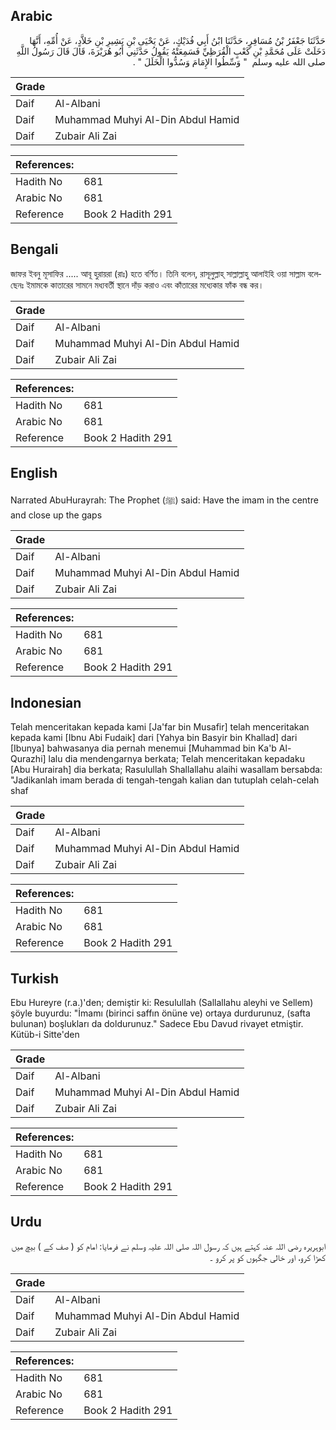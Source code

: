 ## Arabic


<div dir="rtl" lang="ar" style={{fontSize:'larger',backgroundColor:'#f8f9fa',padding:20}}>
حَدَّثَنَا جَعْفَرُ بْنُ مُسَافِرٍ، حَدَّثَنَا ابْنُ أَبِي فُدَيْكٍ، عَنْ يَحْيَى بْنِ بَشِيرِ بْنِ خَلاَّدٍ، عَنْ أُمِّهِ، أَنَّهَا دَخَلَتْ عَلَى مُحَمَّدِ بْنِ كَعْبٍ الْقُرَظِيِّ فَسَمِعَتْهُ يَقُولُ حَدَّثَنِي أَبُو هُرَيْرَةَ، قَالَ قَالَ رَسُولُ اللَّهِ صلى الله عليه وسلم ‏ "‏ وَسِّطُوا الإِمَامَ وَسُدُّوا الْخَلَلَ ‏"‏ ‏.‏
</div>
<div style={{backgroundColor:'#f8f9fa',padding:20, marginBottom: 10}}><table> <thead> <tr> <th>Grade</th> <th></th> </tr> </thead> <tbody> <tr><td>Daif</td><td>Al-Albani</td></tr><tr><td>Daif</td><td>Muhammad Muhyi Al-Din Abdul Hamid</td></tr><tr><td>Daif</td><td>Zubair Ali Zai</td></tr></tbody></table><table> <thead> <tr> <th>References:</th> <th></th> </tr> </thead> <tbody><tr><td>Hadith No</td><td>681</td></tr><tr><td>Arabic No</td><td>681</td></tr><tr><td>Reference</td><td>Book 2 Hadith 291</td></tr></tbody></table></div>

## Bengali


<div dir="ltr" lang="bn" style={{fontSize:'larger',backgroundColor:'#f8f9fa',padding:20}}>
জাফর ইবনু মূসাফির ..... আবূ হুরায়রা (রাঃ) হতে বর্ণিত। তিনি বলেন, রাসূলুল্লাহ্ সাল্লাল্লাহু আলাইহি ওয়া সাল্লাম বলেছেনঃ ইমামকে কাতারের সামনে মধ্যবর্তী স্থানে দাঁড় করাও এবং কাঁতারের মধ্যেকার ফাঁক বন্ধ কর।
</div>
<div style={{backgroundColor:'#f8f9fa',padding:20, marginBottom: 10}}><table> <thead> <tr> <th>Grade</th> <th></th> </tr> </thead> <tbody> <tr><td>Daif</td><td>Al-Albani</td></tr><tr><td>Daif</td><td>Muhammad Muhyi Al-Din Abdul Hamid</td></tr><tr><td>Daif</td><td>Zubair Ali Zai</td></tr></tbody></table><table> <thead> <tr> <th>References:</th> <th></th> </tr> </thead> <tbody><tr><td>Hadith No</td><td>681</td></tr><tr><td>Arabic No</td><td>681</td></tr><tr><td>Reference</td><td>Book 2 Hadith 291</td></tr></tbody></table></div>

## English


<div dir="ltr" lang="en" style={{fontSize:'larger',backgroundColor:'#f8f9fa',padding:20}}>
Narrated AbuHurayrah: The Prophet (ﷺ) said: Have the imam in the centre and close up the gaps
</div>
<div style={{backgroundColor:'#f8f9fa',padding:20, marginBottom: 10}}><table> <thead> <tr> <th>Grade</th> <th></th> </tr> </thead> <tbody> <tr><td>Daif</td><td>Al-Albani</td></tr><tr><td>Daif</td><td>Muhammad Muhyi Al-Din Abdul Hamid</td></tr><tr><td>Daif</td><td>Zubair Ali Zai</td></tr></tbody></table><table> <thead> <tr> <th>References:</th> <th></th> </tr> </thead> <tbody><tr><td>Hadith No</td><td>681</td></tr><tr><td>Arabic No</td><td>681</td></tr><tr><td>Reference</td><td>Book 2 Hadith 291</td></tr></tbody></table></div>

## Indonesian


<div dir="ltr" lang="id" style={{fontSize:'larger',backgroundColor:'#f8f9fa',padding:20}}>
Telah menceritakan kepada kami [Ja'far bin Musafir] telah menceritakan kepada kami [Ibnu Abi Fudaik] dari [Yahya bin Basyir bin Khallad] dari [Ibunya] bahwasanya dia pernah menemui [Muhammad bin Ka'b Al-Qurazhi] lalu dia mendengarnya berkata; Telah menceritakan kepadaku [Abu Hurairah] dia berkata; Rasulullah Shallallahu alaihi wasallam bersabda: "Jadikanlah imam berada di tengah-tengah kalian dan tutuplah celah-celah shaf
</div>
<div style={{backgroundColor:'#f8f9fa',padding:20, marginBottom: 10}}><table> <thead> <tr> <th>Grade</th> <th></th> </tr> </thead> <tbody> <tr><td>Daif</td><td>Al-Albani</td></tr><tr><td>Daif</td><td>Muhammad Muhyi Al-Din Abdul Hamid</td></tr><tr><td>Daif</td><td>Zubair Ali Zai</td></tr></tbody></table><table> <thead> <tr> <th>References:</th> <th></th> </tr> </thead> <tbody><tr><td>Hadith No</td><td>681</td></tr><tr><td>Arabic No</td><td>681</td></tr><tr><td>Reference</td><td>Book 2 Hadith 291</td></tr></tbody></table></div>

## Turkish


<div dir="ltr" lang="tr" style={{fontSize:'larger',backgroundColor:'#f8f9fa',padding:20}}>
Ebu Hureyre (r.a.)'den; demiştir ki: Resulullah (Sallallahu aleyhi ve Sellem) şöyle buyurdu: "İmamı (birinci saffın önüne ve) ortaya durdurunuz, (safta bulunan) boşlukları da doldurunuz." Sadece Ebu Davud rivayet etmiştir. Kütüb-i Sitte'den
</div>
<div style={{backgroundColor:'#f8f9fa',padding:20, marginBottom: 10}}><table> <thead> <tr> <th>Grade</th> <th></th> </tr> </thead> <tbody> <tr><td>Daif</td><td>Al-Albani</td></tr><tr><td>Daif</td><td>Muhammad Muhyi Al-Din Abdul Hamid</td></tr><tr><td>Daif</td><td>Zubair Ali Zai</td></tr></tbody></table><table> <thead> <tr> <th>References:</th> <th></th> </tr> </thead> <tbody><tr><td>Hadith No</td><td>681</td></tr><tr><td>Arabic No</td><td>681</td></tr><tr><td>Reference</td><td>Book 2 Hadith 291</td></tr></tbody></table></div>

## Urdu


<div dir="rtl" lang="ur" style={{fontSize:'larger',backgroundColor:'#f8f9fa',padding:20}}>
ابوہریرہ رضی اللہ عنہ کہتے ہیں کہ رسول اللہ صلی اللہ علیہ وسلم نے فرمایا: امام کو ( صف کے ) بیچ میں کھڑا کرو، اور خالی جگہوں کو پر کرو ۔
</div>
<div style={{backgroundColor:'#f8f9fa',padding:20, marginBottom: 10}}><table> <thead> <tr> <th>Grade</th> <th></th> </tr> </thead> <tbody> <tr><td>Daif</td><td>Al-Albani</td></tr><tr><td>Daif</td><td>Muhammad Muhyi Al-Din Abdul Hamid</td></tr><tr><td>Daif</td><td>Zubair Ali Zai</td></tr></tbody></table><table> <thead> <tr> <th>References:</th> <th></th> </tr> </thead> <tbody><tr><td>Hadith No</td><td>681</td></tr><tr><td>Arabic No</td><td>681</td></tr><tr><td>Reference</td><td>Book 2 Hadith 291</td></tr></tbody></table></div>